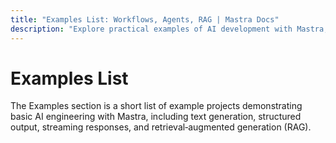 ```yaml
---
title: "Examples List: Workflows, Agents, RAG | Mastra Docs"
description: "Explore practical examples of AI development with Mastra, including text generation, RAG implementations, structured outputs, and multi-modal interactions. Learn how to build AI applications using OpenAI, Anthropic, and Google Gemini."
---
```



# Examples List

The Examples section is a short list of example projects demonstrating basic AI engineering with Mastra, including text generation, structured output, streaming responses, and retrieval‐augmented generation (RAG).

<CardItems>
  <CardItem
    title="LLM"
    links={[
      { title: "Generate Text", href: "examples/llms/generate-text" },
      {
        title: "Use a System Prompt",
        href: "/examples/llms/use-a-system-prompt",
      },
      { title: "Describe an Image", href: "/examples/llms/describe-an-image" },
      { title: "Call Claude", href: "/examples/llms/call-claude" },
      {
        title: "Call Google Gemini",
        href: "/examples/llms/call-google-gemini",
      },
      {
        title: "Generate Objects with Structured Output",
        href: "/examples/llms/generate-object-with-structured-output",
      },
      { title: "Stream Text", href: "/examples/llms/stream-text" },
      {
        title: "Stream Objects with Structured Output",
        href: "/examples/llms/stream-object-with-structured-output",
      },
    ]}
  />
  <CardItem
    title="Agent"
    links={[
      {
        title: "Agent with System Prompt",
        href: "/examples/agents/system-prompt",
      },
      {
        title: "Agentic Workflows",
        href: "/examples/agents/agentic-workflows",
      },
      {
        title: "Using a Tool",
        href: "/examples/agents/using-a-tool",
      },
      {
        title: "Hierarchical Multi-Agent System",
        href: "/examples/agents/hierarchical-multi-agent",
      },
      {
        title: "Multi-Agent Workflow",
        href: "/examples/agents/multi-agent-workflow",
      },
      {
        title: "Bird Checker",
        href: "/examples/agents/bird-checker",
      },
    ]}
  />
  <CardItem
    title="Workflow"
    links={[
      {
        title: "Creating a Workflow",
        href: "/examples/workflows/creating-a-workflow",
      },
      {
        title: "Using a Tool as a Step",
        href: "/examples/workflows/using-a-tool-as-a-step",
      },
      { title: "Parallel Steps", href: "/examples/workflows/parallel-steps" },
      {
        title: "Sequential Steps",
        href: "/examples/workflows/sequential-steps",
      },
      { title: "Branching Paths", href: "/examples/workflows/branching-paths" },
      {
        title: "Cyclical Dependencies",
        href: "/examples/workflows/cyclical-dependencies",
      },
      {
        title: "Suspend and Resume",
        href: "/examples/workflows/suspend-and-resume",
      },
      { title: "Calling an LLM", href: "/examples/workflows/calling-llm" },
      { title: "Calling an Agent", href: "/examples/workflows/calling-agent" },
    ]}
  />
  <CardItem
    title="RAG"
    links={[
      { title: "Chunk Text", href: "/examples/rag/chunk-text" },
      { title: "Chunk Markdown", href: "/examples/rag/chunk-markdown" },
      { title: "Chunk HTML", href: "/examples/rag/chunk-html" },
      { title: "Chunk JSON", href: "/examples/rag/chunk-json" },
      { title: "Embed Text Chunk", href: "/examples/rag/embed-text-chunk" },
      { title: "Embed Chunk Array", href: "/examples/rag/embed-chunk-array" },
      { title: "Adjust Chunk Size", href: "/examples/rag/adjust-chunk-size" },
      {
        title: "Adjust Chunk Delimiters",
        href: "/examples/rag/adjust-chunk-delimiters",
      },
      {
        title: "Embed Text with Cohere",
        href: "/examples/rag/embed-text-with-cohere",
      },
      {
        title: "Insert Embedding in Pinecone",
        href: "/examples/rag/insert-embedding-in-pinecone",
      },
      {
        title: "Insert Embedding in PgVector",
        href: "/examples/rag/insert-embedding-in-pgvector",
      },
      {
        title: "Insert Embedding in Upstash",
        href: "/examples/rag/insert-embedding-in-upstash",
      },
      {
        title: "Insert Embedding in Cloudflare Vectorize",
        href: "/examples/rag/insert-embedding-in-vectorize",
      },
      {
        title: "Insert Embedding in LibSQL",
        href: "/examples/rag/insert-embedding-in-libsql",
      },
      {
        title: "Insert Embedding in Chroma",
        href: "/examples/rag/insert-embedding-in-chroma",
      },
      {
        title: "Insert Embedding in Qdrant",
        href: "/examples/rag/insert-embedding-in-qdrant",
      },
      {
        title: "Insert Embedding in Astra",
        href: "/examples/rag/insert-embedding-in-astra",
      },
      { title: "Retrieve Results", href: "/examples/rag/retrieve-results" },
      { title: "Basic RAG", href: "/examples/rag/basic-rag" },
      {
        title: "Optimizing Information Density",
        href: "/examples/rag/cleanup-rag",
      },
      { title: "Metadata Filtering", href: "/examples/rag/filter-rag" },
      { title: "Re-ranking Results", href: "/examples/rag/rerank-rag" },
      { title: "Chain of Thought Prompting", href: "/examples/rag/cot-rag" },
      {
        title: "Chain of Thought Prompting w/Workflow",
        href: "/examples/rag/cot-rag",
      },
      { title: "Graph RAG", href: "/examples/rag/graph-rag" },
    ]}
  />
</CardItems>
